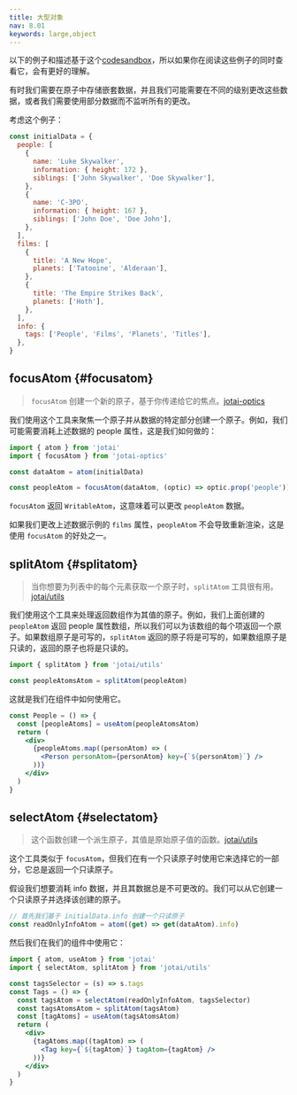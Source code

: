 ```yaml
---
title: 大型对象
nav: 8.01
keywords: large,object
---
```


以下的例子和描述基于这个[codesandbox](https://codesandbox.io/s/zealous-sun-f2qnl?file=/src/App.tsx)，所以如果你在阅读这些例子的同时查看它，会有更好的理解。

有时我们需要在原子中存储嵌套数据，并且我们可能需要在不同的级别更改这些数据，或者我们需要使用部分数据而不监听所有的更改。

考虑这个例子：

```js
const initialData = {
  people: [
    {
      name: 'Luke Skywalker',
      information: { height: 172 },
      siblings: ['John Skywalker', 'Doe Skywalker'],
    },
    {
      name: 'C-3PO',
      information: { height: 167 },
      siblings: ['John Doe', 'Doe John'],
    },
  ],
  films: [
    {
      title: 'A New Hope',
      planets: ['Tatooine', 'Alderaan'],
    },
    {
      title: 'The Empire Strikes Back',
      planets: ['Hoth'],
    },
  ],
  info: {
    tags: ['People', 'Films', 'Planets', 'Titles'],
  },
}
```

## focusAtom {#focusatom}

> `focusAtom` 创建一个新的原子，基于你传递给它的焦点。[jotai-optics](../extensions/optics.mdx#focus-atom)

我们使用这个工具来聚焦一个原子并从数据的特定部分创建一个原子。例如，我们可能需要消耗上述数据的 people 属性，这是我们如何做的：

```js
import { atom } from 'jotai'
import { focusAtom } from 'jotai-optics'

const dataAtom = atom(initialData)

const peopleAtom = focusAtom(dataAtom, (optic) => optic.prop('people'))
```

`focusAtom` 返回 `WritableAtom`，这意味着可以更改 `peopleAtom` 数据。

如果我们更改上述数据示例的 `films` 属性，`peopleAtom` 不会导致重新渲染，这是使用 `focusAtom` 的好处之一。

## splitAtom {#splitatom}

> 当你想要为列表中的每个元素获取一个原子时，`splitAtom` 工具很有用。[jotai/utils](../utilities/split.mdx)

我们使用这个工具来处理返回数组作为其值的原子。例如，我们上面创建的 `peopleAtom` 返回 people 属性数组，所以我们可以为该数组的每个项返回一个原子。如果数组原子是可写的，`splitAtom` 返回的原子将是可写的，如果数组原子是只读的，返回的原子也将是只读的。

```js
import { splitAtom } from 'jotai/utils'

const peopleAtomsAtom = splitAtom(peopleAtom)
```

这就是我们在组件中如何使用它。

```jsx
const People = () => {
  const [peopleAtoms] = useAtom(peopleAtomsAtom)
  return (
    <div>
      {peopleAtoms.map((personAtom) => (
        <Person personAtom={personAtom} key={`${personAtom}`} />
      ))}
    </div>
  )
}
```

## selectAtom {#selectatom}

> 这个函数创建一个派生原子，其值是原始原子值的函数。[jotai/utils](../utilities/select.mdx)

这个工具类似于 `focusAtom`，但我们在有一个只读原子时使用它来选择它的一部分，它总是返回一个只读原子。

假设我们想要消耗 info 数据，并且其数据总是不可更改的。我们可以从它创建一个只读原子并选择该创建的原子。

```js
// 首先我们基于 initialData.info 创建一个只读原子
const readOnlyInfoAtom = atom((get) => get(dataAtom).info)
```

然后我们在我们的组件中使用它：

```jsx
import { atom, useAtom } from 'jotai'
import { selectAtom, splitAtom } from 'jotai/utils'

const tagsSelector = (s) => s.tags
const Tags = () => {
  const tagsAtom = selectAtom(readOnlyInfoAtom, tagsSelector)
  const tagsAtomsAtom = splitAtom(tagsAtom)
  const [tagAtoms] = useAtom(tagsAtomsAtom)
  return (
    <div>
      {tagAtoms.map((tagAtom) => (
        <Tag key={`${tagAtom}`} tagAtom={tagAtom} />
      ))}
    </div>
  )
}
```

